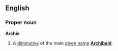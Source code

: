 ==English==
===Proper noun===
'''Archie'''

#A [[diminutive]] of the male [[given name]] '''[[Archibald]]'''.